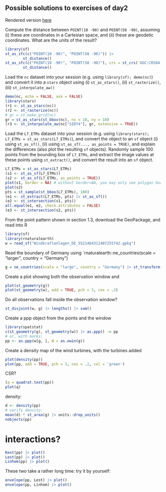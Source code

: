 ## Possible solutions to exercises of day2

Rendered version [here](https://edzer.github.io/sswr/day2_ex.html)

Compute the distance between `POINT(10 -90)` and `POINT(50 -90)`, assuming (i) these are coordinates in a Cartesian space, and (ii) these are geodetic coordinates. What are the units of the result?
```r
library(sf)
st_as_sfc(c("POINT(10 -90)", "POINT(50 -90)")) |> 
		st_distance()
st_as_sfc(c("POINT(10 -90)", "POINT(50 -90)"), crs = st_crs('OGC:CRS84')) |> 
		st_distance()
```

Load the `nc` dataset into your session (e.g. using `library(sf); demo(nc)`) and convert it into a `stars` object using (i) `st_as_stars()`, (ii) `st_rasterize()`, (iii) `st_interpolate_aw()`
```r
demo(nc, echo = FALSE, ask = FALSE)
library(stars)
(r1 <- st_as_stars(nc))
(r2 <- st_rasterize(nc))
# gr = st_make_grid(nc)
gr = st_as_stars(st_bbox(nc), nx = 10, ny = 10)
(r3 <- st_interpolate_aw(nc["SID74"], gr, extensive = TRUE))
```

Load the `L7_ETMs` dataset into your session (e.g. using `library(stars); L7_ETMs = st_as_stars(L7_ETMs)`), and convert the object to an `sf` object (i) using `st_as_sf()`, (ii) using `st_as_sf(..., as_points = TRUE)`, and explain the differences (also plot the resulting `sf` objects). Randomly sample 100 points from the bounding box of `L7_ETMs`, and extract the image values at these points using `st_extract()`, and convert the result into an `sf` object.
```r
L7_ETMs = st_as_stars(L7_ETMs)
(s1 <- st_as_sf(L7_ETMs))
(s2 <- st_as_sf(L7_ETMs, as_points = TRUE))
plot(s1, border = NA) # without border=NA, you may only see polygon borders
plot(s2)
pts = st_sample(st_bbox(L7_ETMs), 100)
(e1 <- st_extract(L7_ETMs, pts) |> st_as_sf())
(e2 <- st_intersection(s1, pts))
all.equal(e1, e2, check.attributes = FALSE)
(e3 <- st_intersection(s2, pts))
```


From the point pattern shown in section 1.3, download the GeoPackage, and read into R
```r
library(sf)
library(rnaturalearth)
w = read_sf("Windkraftanlagen_DE_5521464311407255742.gpkg")
```

Read the boundary of Germany using `rnaturalearth::ne_countries(scale = "larger", country = "Germany")
```r
g = ne_countries(scale = "large", country = "Germany") |> st_transform(st_crs(w))
```

Create a plot showing both the observation window and 
```r
plot(st_geometry(g))
plot(st_geometry(w), add = TRUE, pch = 3, cex = .2)
```

Do all observations fall inside the observation window?
```r
st_disjoint(w, g) |> lengths() |> sum()
```

Create a ppp object from the points and the window
```r
library(spatstat)
c(st_geometry(g), st_geometry(w)) |> as.ppp() -> pp
# or, with marks:
pp <- as.ppp(w[g, ], W = as.owin(g))
```

Create a density map of the wind turbines, with the turbines added
```r
plot(density(pp))
plot(pp, add = TRUE, pch = 3, cex = .2, col = 'green')
```

CSR?
```r
(q = quadrat.test(pp))
plot(q)
```

density:
```r
d <- density(pp)
# verify density:
mean(d) * st_area(g) |> units::drop_units()
nobjects(pp)
```

# interactions?
```r
Kest(pp) |> plot()
Lest(pp) |> plot()
Linhom(pp) |> plot()
```
These two take a rather long time: try it by yourself:
```r
envelope(pp, Lest) |> plot()
envelope(pp, Linhom) |> plot()
```
